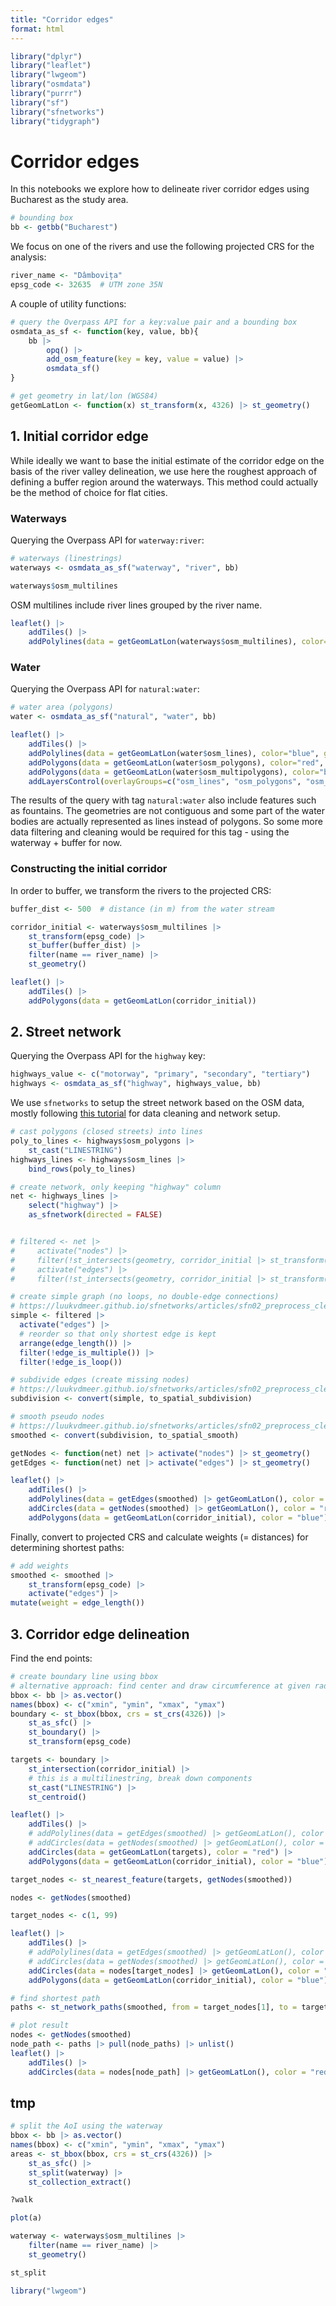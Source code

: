 ```yaml
---
title: "Corridor edges"
format: html
---
```


```r
library("dplyr")
library("leaflet")
library("lwgeom")
library("osmdata")
library("purrr")
library("sf")
library("sfnetworks")
library("tidygraph")
```

# Corridor edges

In this notebooks we explore how to delineate river corridor edges using Bucharest as the study area.


```r
# bounding box
bb <- getbb("Bucharest")
```

We focus on one of the rivers and use the following projected CRS for the analysis:


```r
river_name <- "Dâmbovița"
epsg_code <- 32635  # UTM zone 35N
```

A couple of utility functions:


```r
# query the Overpass API for a key:value pair and a bounding box
osmdata_as_sf <- function(key, value, bb){
    bb |>
        opq() |>
        add_osm_feature(key = key, value = value) |>
        osmdata_sf()
}
```


```r
# get geometry in lat/lon (WGS84)
getGeomLatLon <- function(x) st_transform(x, 4326) |> st_geometry()
```

## 1. Initial corridor edge

While ideally we want to base the initial estimate of the corridor edge on the basis of the river valley delineation, we use here the roughest approach of defining a buffer region around the waterways. This method could actually be the method of choice for flat cities.

### Waterways

Querying the Overpass API for `waterway:river`:


```r
# waterways (linestrings)
waterways <- osmdata_as_sf("waterway", "river", bb)
```


```r
waterways$osm_multilines
```

OSM multilines include river lines grouped by the river name.


```r
leaflet() |>
    addTiles() |>
    addPolylines(data = getGeomLatLon(waterways$osm_multilines), color="blue")
```

### Water

Querying the Overpass API for `natural:water`:


```r
# water area (polygons)
water <- osmdata_as_sf("natural", "water", bb)
```


```r
leaflet() |>
    addTiles() |>
    addPolylines(data = getGeomLatLon(water$osm_lines), color="blue", group="osm_lines") |>
    addPolygons(data = getGeomLatLon(water$osm_polygons), color="red", group="osm_polygons") |>
    addPolygons(data = getGeomLatLon(water$osm_multipolygons), color="black", group="osm_multipolygons") |>
    addLayersControl(overlayGroups=c("osm_lines", "osm_polygons", "osm_multipolygons"))
```

The results of the query with tag `natural:water` also include features such as fountains. The geometries are not contiguous and some part of the water bodies are actually represented as lines instead of polygons. So some more data filtering and cleaning would be required for this tag - using the waterway + buffer for now.

### Constructing the initial corridor

In order to buffer, we transform the rivers to the projected CRS:


```r
buffer_dist <- 500  # distance (in m) from the water stream
```


```r
corridor_initial <- waterways$osm_multilines |>
    st_transform(epsg_code) |>
    st_buffer(buffer_dist) |>
    filter(name == river_name) |>
    st_geometry()
```


```r
leaflet() |>
    addTiles() |>
    addPolygons(data = getGeomLatLon(corridor_initial))
```

## 2. Street network

Querying the Overpass API for the `highway` key:


```r
highways_value <- c("motorway", "primary", "secondary", "tertiary")
highways <- osmdata_as_sf("highway", highways_value, bb)
```

We use `sfnetworks` to setup the street network based on the OSM data, mostly following [this tutorial](https://geospatial-community.netlify.app/post/2022-03-31-spatial-networks/) for data cleaning and network setup.


```r
# cast polygons (closed streets) into lines
poly_to_lines <- highways$osm_polygons |>
    st_cast("LINESTRING")
highways_lines <- highways$osm_lines |>
    bind_rows(poly_to_lines)
```


```r
# create network, only keeping "highway" column
net <- highways_lines |>
    select("highway") |>
    as_sfnetwork(directed = FALSE)
```


```r

```


```r
# filtered <- net |>
#     activate("nodes") |>
#     filter(!st_intersects(geometry, corridor_initial |> st_transform(st_crs(net)), sparse = FALSE)) |>
#     activate("edges") |>
#     filter(!st_intersects(geometry, corridor_initial |> st_transform(st_crs(net)), sparse = FALSE))
```


```r
# create simple graph (no loops, no double-edge connections)
# https://luukvdmeer.github.io/sfnetworks/articles/sfn02_preprocess_clean.html#simplify-network
simple <- filtered |>
  activate("edges") |>
  # reorder so that only shortest edge is kept
  arrange(edge_length()) |>
  filter(!edge_is_multiple()) |>
  filter(!edge_is_loop())
```


```r
# subdivide edges (create missing nodes)
# https://luukvdmeer.github.io/sfnetworks/articles/sfn02_preprocess_clean.html#subdivide-edges
subdivision <- convert(simple, to_spatial_subdivision)
```


```r
# smooth pseudo nodes
# https://luukvdmeer.github.io/sfnetworks/articles/sfn02_preprocess_clean.html#smooth-pseudo-nodes
smoothed <- convert(subdivision, to_spatial_smooth)
```


```r
getNodes <- function(net) net |> activate("nodes") |> st_geometry()
getEdges <- function(net) net |> activate("edges") |> st_geometry()

leaflet() |>
    addTiles() |>
    addPolylines(data = getEdges(smoothed) |> getGeomLatLon(), color = "black") |>
    addCircles(data = getNodes(smoothed) |> getGeomLatLon(), color = "red") |>
    addPolygons(data = getGeomLatLon(corridor_initial), color = "blue")
```

Finally, convert to projected CRS and calculate weights (= distances) for determining shortest paths:


```r
# add weights
smoothed <- smoothed |>
    st_transform(epsg_code) |>
    activate("edges") |>
mutate(weight = edge_length())
```

## 3. Corridor edge delineation

Find the end points:


```r
# create boundary line using bbox
# alternative approach: find center and draw circumference at given radius
bbox <- bb |> as.vector()
names(bbox) <- c("xmin", "ymin", "xmax", "ymax")
boundary <- st_bbox(bbox, crs = st_crs(4326)) |>
    st_as_sfc() |>
    st_boundary() |>
    st_transform(epsg_code)
```


```r
targets <- boundary |>
    st_intersection(corridor_initial) |>
    # this is a multilinestring, break down components
    st_cast("LINESTRING") |>
    st_centroid()
```


```r
leaflet() |>
    addTiles() |>
    # addPolylines(data = getEdges(smoothed) |> getGeomLatLon(), color = "black") |>
    # addCircles(data = getNodes(smoothed) |> getGeomLatLon(), color = "red") |>
    addCircles(data = getGeomLatLon(targets), color = "red") |>
    addPolygons(data = getGeomLatLon(corridor_initial), color = "blue")
```


```r
target_nodes <- st_nearest_feature(targets, getNodes(smoothed))
```


```r
nodes <- getNodes(smoothed)

target_nodes <- c(1, 99)

leaflet() |>
    addTiles() |>
    # addPolylines(data = getEdges(smoothed) |> getGeomLatLon(), color = "black") |>
    # addCircles(data = getNodes(smoothed) |> getGeomLatLon(), color = "red") |>
    addCircles(data = nodes[target_nodes] |> getGeomLatLon(), color = "red") |>
    addPolygons(data = getGeomLatLon(corridor_initial), color = "blue")
```


```r
# find shortest path
paths <- st_network_paths(smoothed, from = target_nodes[1], to = target_nodes[2], weights = "weight")
```


```r
# plot result
nodes <- getNodes(smoothed)
node_path <- paths |> pull(node_paths) |> unlist()
leaflet() |>
    addTiles() |>
    addCircles(data = nodes[node_path] |> getGeomLatLon(), color = "red")
```

## tmp


```r
# split the AoI using the waterway
bbox <- bb |> as.vector()
names(bbox) <- c("xmin", "ymin", "xmax", "ymax")
areas <- st_bbox(bbox, crs = st_crs(4326)) |>
    st_as_sfc() |>
    st_split(waterway) |>
    st_collection_extract()
```


```r
?walk
```


```r
plot(a)
```


```r
waterway <- waterways$osm_multilines |>
    filter(name == river_name) |>
    st_geometry()
```


```r
st_split
```


```r
library("lwgeom")
```


```r

```
